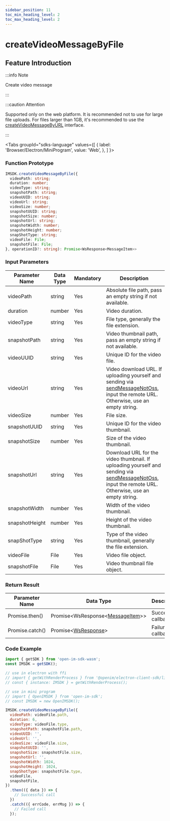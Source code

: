 ```yaml
---
sidebar_position: 11
toc_min_heading_level: 2
toc_max_heading_level: 2
---
```


# createVideoMessageByFile

## Feature Introduction

:::info Note

Create video message

:::

:::caution Attention

Supported only on the web platform. It is recommended not to use for large file uploads. For files larger than 1GB, it's recommended to use the [createVideoMessageByURL](/api/message/createVideoMessageByURL.mdx) interface.

:::

<Tabs
groupId="sdks-language"
values={[
{ label: 'Browser/Electron/MiniProgram', value: 'Web', },
]
}>

<TabItem value="Web">

### Function Prototype

```ts showLineNumbers
IMSDK.createVideoMessageByFile({
  videoPath: string;
  duration: number;
  videoType: string;
  snapshotPath: string;
  videoUUID: string;
  videoUrl: string;
  videoSize: number;
  snapshotUUID: string;
  snapshotSize: number;
  snapshotUrl: string;
  snapshotWidth: number;
  snapshotHeight: number;
  snapShotType: string;
  videoFile: File;
  snapshotFile: File;
}, operationID?: string): Promise<WsResponse<MessageItem>>
```

### Input Parameters

| Parameter Name  | Data Type | Mandatory | Description                                                                                                        |
| --------------- | --------- | --------- | ------------------------------------------------------------------------------------------------------------------ |
| videoPath       | string   | Yes       | Absolute file path, pass an empty string if not available.                                                         |
| duration        | number   | Yes       | Video duration.                                                                                                    |
| videoType       | string   | Yes       | File type, generally the file extension.                                                                           |
| snapshotPath    | string   | Yes       | Video thumbnail path, pass an empty string if not available.                                                       |
| videoUUID       | string   | Yes       | Unique ID for the video file.                                                                                      |
| videoUrl        | string   | Yes       | Video download URL. If uploading yourself and sending via [sendMessageNotOss](/api/message/sendMessageNotOss.mdx), input the remote URL. Otherwise, use an empty string. |
| videoSize       | number   | Yes       | File size.                                                                                                         |
| snapshotUUID    | string   | Yes       | Unique ID for the video thumbnail.                                                                                 |
| snapshotSize    | number   | Yes       | Size of the video thumbnail.                                                                                       |
| snapshotUrl     | string   | Yes       | Download URL for the video thumbnail. If uploading yourself and sending via [sendMessageNotOss](/api/message/sendMessageNotOss.mdx), input the remote URL. Otherwise, use an empty string. |
| snapshotWidth   | number   | Yes       | Width of the video thumbnail.                                                                                      |
| snapshotHeight  | number   | Yes       | Height of the video thumbnail.                                                                                     |
| snapShotType    | string   | Yes       | Type of the video thumbnail, generally the file extension.                                                         |
| videoFile       | File     | Yes       | Video file object.                                                                                                 |
| snapshotFile    | File     | Yes       | Video thumbnail file object.                                                                                       |

### Return Result

| Parameter Name  | Data Type                                                          | Description        |
| --------------- | ------------------------------------------------------------------- | ------------------ |
| Promise.then()  | Promise<WsResponse<[MessageItem](/class/message/messageInfo.mdx)>\> | Successful callback|
| Promise.catch() | Promise<[WsResponse](/class/response.mdx)\>                        | Failure callback   |

### Code Example

```js showLineNumbers
import { getSDK } from 'open-im-sdk-wasm';
const IMSDK = getSDK();

// use in electron with ffi
// import { getWithRenderProcess } from '@openim/electron-client-sdk/lib/render';
// const { instance: IMSDK } = getWithRenderProcess();

// use in mini program
// import { OpenIMSDK } from 'open-im-sdk';
// const IMSDK = new OpenIMSDK();

IMSDK.createVideoMessageByFile({
  videoPath: videoFile.path,
  duration: 6,
  videoType: videoFile.type,
  snapshotPath: snapshotFile.path,
  videoUUID: '',
  videoUrl: '',
  videoSize: videoFile.size,
  snapshotUUID: '',
  snapshotSize: snapshotFile.size,
  snapshotUrl: '',
  snapshotWidth: 1024,
  snapshotHeight: 1024,
  snapShotType: snapshotFile.type,
  videoFile,
  snapshotFile,
})
  .then(({ data }) => {
    // Successful call
  })
  .catch(({ errCode, errMsg }) => {
    // Failed call
  });
```

</TabItem>

</Tabs>